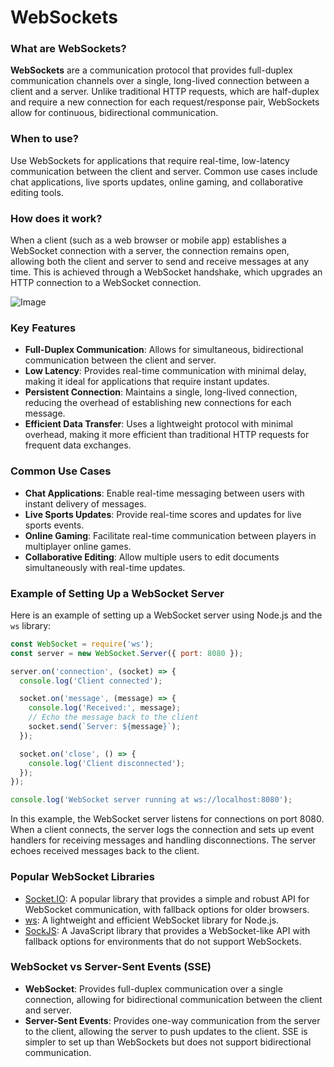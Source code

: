 # WebSockets

### What are WebSockets?

**WebSockets** are a communication protocol that provides full-duplex communication channels over a single, long-lived connection between a client and a server. 
Unlike traditional HTTP requests, which are half-duplex and require a new connection for each request/response pair, 
WebSockets allow for continuous, bidirectional communication.

### When to use?

Use WebSockets for applications that require real-time, low-latency communication between the client and server. 
Common use cases include chat applications, live sports updates, online gaming, and collaborative editing tools.

### How does it work?

When a client (such as a web browser or mobile app) establishes a WebSocket connection with a server, the connection remains open, 
allowing both the client and server to send and receive messages at any time. This is achieved through a WebSocket handshake, 
which upgrades an HTTP connection to a WebSocket connection.

![Image](/images/websockets-d.png)

### Key Features

- **Full-Duplex Communication**: Allows for simultaneous, bidirectional communication between the client and server.
- **Low Latency**: Provides real-time communication with minimal delay, making it ideal for applications that require instant updates.
- **Persistent Connection**: Maintains a single, long-lived connection, reducing the overhead of establishing new connections for each message.
- **Efficient Data Transfer**: Uses a lightweight protocol with minimal overhead, making it more efficient than traditional HTTP requests for frequent data exchanges.

### Common Use Cases

- **Chat Applications**: Enable real-time messaging between users with instant delivery of messages.
- **Live Sports Updates**: Provide real-time scores and updates for live sports events.
- **Online Gaming**: Facilitate real-time communication between players in multiplayer online games.
- **Collaborative Editing**: Allow multiple users to edit documents simultaneously with real-time updates.

### Example of Setting Up a WebSocket Server

Here is an example of setting up a WebSocket server using Node.js and the `ws` library:

```javascript copy
const WebSocket = require('ws');
const server = new WebSocket.Server({ port: 8080 });

server.on('connection', (socket) => {
  console.log('Client connected');

  socket.on('message', (message) => {
    console.log('Received:', message);
    // Echo the message back to the client
    socket.send(`Server: ${message}`);
  });

  socket.on('close', () => {
    console.log('Client disconnected');
  });
});

console.log('WebSocket server running at ws://localhost:8080');
```

In this example, the WebSocket server listens for connections on port 8080. When a client connects, the server logs 
the connection and sets up event handlers for receiving messages and handling disconnections. The server echoes received messages back to the client.

### Popular WebSocket Libraries

- [Socket.IO](https://socket.io/): A popular library that provides a simple and robust API for WebSocket communication, with fallback options for older browsers.
- [ws](https://github.com/websockets/ws): A lightweight and efficient WebSocket library for Node.js.
- [SockJS](https://github.com/sockjs/sockjs-client): A JavaScript library that provides a WebSocket-like API with fallback options for environments that do not support WebSockets.

### WebSocket vs Server-Sent Events (SSE)

- **WebSocket**: Provides full-duplex communication over a single connection, allowing for bidirectional communication between the client and server.
- **Server-Sent Events**: Provides one-way communication from the server to the client, allowing the server to push updates to the client. 
SSE is simpler to set up than WebSockets but does not support bidirectional communication.
